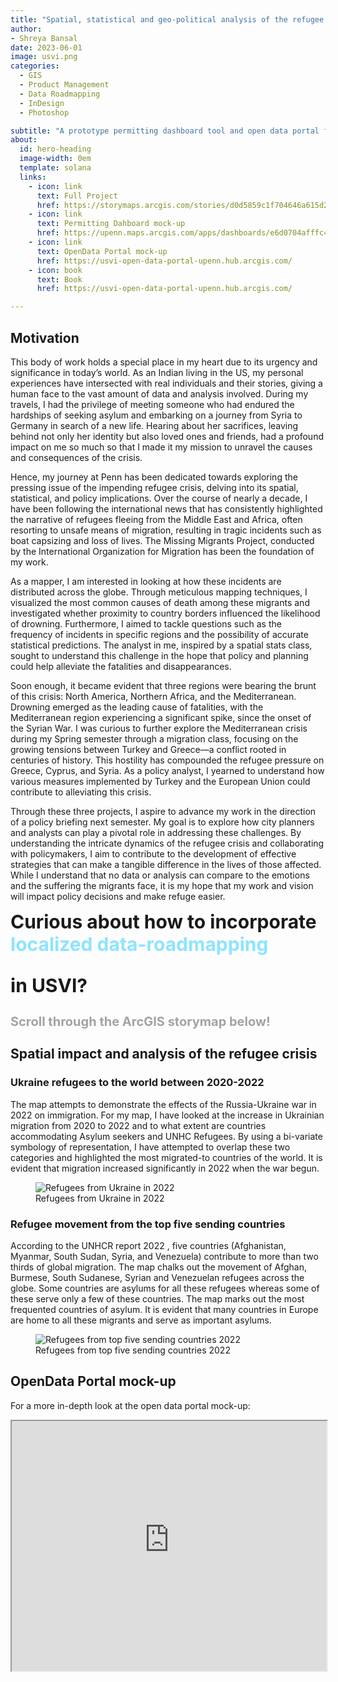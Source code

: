 ```yaml
---
title: "Spatial, statistical and geo-political analysis of the refugee crisis"
author:
- Shreya Bansal
date: 2023-06-01
image: usvi.png
categories:
  - GIS
  - Product Management
  - Data Roadmapping
  - InDesign
  - Photoshop

subtitle: "A prototype permitting dashboard tool and open data portal for USVI."
about:
  id: hero-heading
  image-width: 0em
  template: solana
  links:
    - icon: link
      text: Full Project
      href: https://storymaps.arcgis.com/stories/d0d5859c1f704646a615d2ec74280769
    - icon: link
      text: Permitting Dahboard mock-up
      href: https://upenn.maps.arcgis.com/apps/dashboards/e6d0704afffc48a29f15d86ffbe70452
    - icon: link
      text: OpenData Portal mock-up
      href: https://usvi-open-data-portal-upenn.hub.arcgis.com/
    - icon: book
      text: Book
      href: https://usvi-open-data-portal-upenn.hub.arcgis.com/

---
```


:::{#hero-heading}
:::

## Motivation

This body of work holds a special place in my heart due to its urgency and significance in today’s world. As an Indian living in the US, my personal experiences have intersected with real individuals and their stories, giving a human face to the vast amount of data and analysis involved. During my travels, I had the privilege of meeting someone who had endured the hardships of seeking asylum and embarking on a journey from Syria to Germany in search of a new life. Hearing about her sacrifices, leaving behind not only her identity but also loved ones and friends, had a profound impact on me so much so that I made it my mission to unravel the causes and
consequences of the crisis.

Hence, my journey at Penn has been dedicated towards exploring the pressing issue of the impending refugee crisis, delving into its spatial, statistical, and policy implications. Over the course of nearly a decade, I have been following the international news that has consistently highlighted the narrative of refugees fleeing from the Middle East and Africa, often resorting to unsafe means of migration, resulting in tragic incidents such as boat capsizing and loss of lives. The Missing Migrants Project, conducted by the International Organization for Migration has been the foundation of my work.

As a mapper, I am interested in looking at how these incidents are distributed across the globe. Through meticulous mapping techniques, I visualized the most common causes of death among these migrants and investigated whether proximity to country borders influenced the likelihood of drowning. Furthermore, I aimed to tackle questions such as the frequency of incidents in specific regions and the possibility of accurate statistical predictions. The analyst in me, inspired by a spatial stats class, sought to understand this challenge in the hope that policy and planning could help alleviate the fatalities and disappearances.

Soon enough, it became evident that three regions were bearing the brunt of this crisis: North America, Northern Africa, and the Mediterranean. Drowning emerged as the leading cause of fatalities, with the Mediterranean region experiencing a significant spike, since the onset of the Syrian War. I was curious to further explore the Mediterranean crisis during my Spring semester through a migration class, focusing on the growing tensions between Turkey and Greece—a conflict rooted in centuries of history. This hostility has compounded the refugee pressure on Greece, Cyprus, and Syria. As a policy analyst, I yearned to understand how
various measures implemented by Turkey and the European Union could contribute to alleviating this crisis.

Through these three projects, I aspire to advance my work in the direction of a policy briefing next semester. My goal is to explore how city planners and analysts can play a pivotal role in addressing these challenges. By understanding the intricate dynamics of the refugee crisis and collaborating with policymakers, I aim to contribute to the development of effective strategies that can make a tangible difference in the lives of those affected. While I understand that no data or analysis can compare to the emotions and the suffering the migrants face, it is my hope that my work and vision will impact policy decisions and make refuge easier.


<div style="font-size: 30px; line-height: 1.2; font-weight: bold;">
Curious about how to incorporate <div style="color: #8DE4FF;">localized data-roadmapping</div> in USVI? 
</div>

<div style="font-size: 20px; line-height: 1; color: #A3A3A3;font-weight: bold;">
Scroll through the ArcGIS storymap below!
</div>


## Spatial impact and analysis of the refugee crisis

### Ukraine refugees to the world between 2020-2022
The map attempts to demonstrate the effects of the Russia-Ukraine war in 2022 on immigration. For my map, I have looked at the increase in Ukrainian migration from 2020 to 2022 and to what extent are countries accommodating Asylum seekers and UNHC Refugees. By using a bi-variate symbology of representation, I have attempted to overlap these two categories and highlighted the most migrated-to countries of the world. It is evident that migration
increased significantly in 2022 when the war begun.

:::{.column-screen-inset}
![Refugees from Ukraine in 2022](Map1_Ukraine.gif)
:::

### Refugee movement from the top five sending countries
According to the UNHCR report 2022 , five countries (Afghanistan, Myanmar, South Sudan, Syria, and Venezuela) contribute to more than two thirds of global migration. The map chalks out the movement of Afghan, Burmese, South Sudanese, Syrian and Venezuelan refugees across the globe. Some countries are asylums for all these refugees whereas some of these serve only a few of these countries. The map marks out the most frequented countries of asylum. It is evident that many countries in Europe are home to all these migrants and serve as important asylums.

:::{.column-screen-inset}
![Refugees from top five sending countries 2022](Refugee_movement.gif)
:::

## OpenData Portal mock-up
For a more in-depth look at the open data portal mock-up:

<iframe src="https://usvi-open-data-portal-upenn.hub.arcgis.com/" width="100%" height="400px"></iframe>